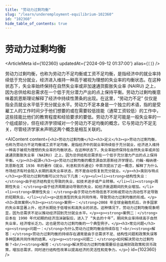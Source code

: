 ```yaml
---
title: "劳动力过剩均衡"
slug: "/learn/underemployment-equilibrium-102360"
id: "102360"
hide_table_of_contents: true
---
```



# 劳动力过剩均衡

<ArticleMeta id={102360} updatedAt={'2024-09-12 01:37:00'} alias={`[]`} />
<div className='border-solid border-b border-t-0 my-4 border-[var(--ifm-color-gray-300)]' />

劳动力过剩均衡，也称为劳动力不足均衡或工资不足均衡，是指经济中的就业率持续低于充分就业，经济进入维持一种高于被视为理想的失业率的均衡状态。在这种状态下，失业率始终保持在自然失业率或非加速通货膨胀失业率 (NAIRU) 之上，因为总供给和总需求在一个低于充分潜力产出的点上保持平衡。劳动力过剩均衡意味着凯恩斯理论解释了经济中持续性萧条的出现。在这里，“劳动力不足” 仅仅是指全员就业水平低于充分就业水平。劳动力不足本身是一个独立的术语，指的是受雇工人的工作时间少于他们想要的或在需要较低技能（通常工资较低）的工作中，这些技能比他们的教育程度和经验要求的要低。劳动力不足可能是一般失业率的一个组成部分，但在经济学领域对一个劳动力不足均衡的概念，它与劳动力不足无关，尽管经济学家未声明这两个概念是相互关联的。

<AIContent content={`<h2>劳动力过剩均衡</h2><h3>定义</h3><p>劳动力过剩均衡，也称为劳动力不足均衡或工资不足均衡，是指经济中的就业率持续低于充分就业，经济进入维持一种高于被视为理想的失业率的均衡状态。在这种状态下，失业率始终保持在自然失业率或非加速通货膨胀失业率 (NAIRU) 之上，因为总供给和总需求在一个低于充分潜力产出的点上保持平衡。</p><h3>起源</h3><p>劳动力过剩均衡的概念源自凯恩斯经济学理论。约翰·梅纳德·凯恩斯在其 1936 年的著作《就业、利息和货币通论》中首次提出了这一概念，解释了为什么市场经济有时会陷入长期的高失业率状态，而不是自动恢复到充分就业。</p><h3>类别与特点</h3><p>劳动力过剩均衡可以分为以下几类：</p><ul><li><strong>结构性失业：</strong>由于经济结构变化导致的失业，如技术进步或产业转移。</li><li><strong>周期性失业：</strong>由于经济周期波动导致的失业，如经济衰退期间的失业增加。</li><li><strong>摩擦性失业：</strong>由于劳动力市场信息不对称或劳动力流动性不足导致的短期失业。</li></ul><p>这些类型的失业共同作用，导致劳动力过剩均衡的形成。</p><h3>具体案例</h3><p><strong>案例一：</strong>2008 年全球金融危机后，许多国家的失业率显著上升，经济长期处于低增长和高失业的状态。这种情况下，劳动力过剩均衡现象明显，因为总需求不足以推动经济回到充分就业水平。</p><p><strong>案例二：</strong>日本在 1990 年代初期的经济泡沫破裂后，进入了 “失去的十年”，期间失业率持续高于自然失业率，经济增长乏力。这也是劳动力过剩均衡的一个典型例子。</p><h3>常见问题</h3><p><strong>问题一：</strong>为什么劳动力过剩均衡会持续存在？<br/><strong>解答：</strong>劳动力过剩均衡的持续存在通常是由于总需求不足、结构性问题和政策失误等多种因素共同作用的结果。</p><p><strong>问题二：</strong>如何解决劳动力过剩均衡？<br/><strong>解答：</strong>解决劳动力过剩均衡需要综合运用财政政策和货币政策，增加总需求，同时进行结构性改革以提高经济的灵活性和竞争力。</p>`} id={102360} />
